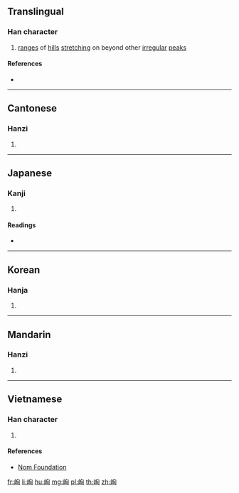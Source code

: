==Translingual==

===Han character===
{{Han char|rn=46|rad=山|as=06|sn=9|four=27720|canj=UPA|ids=⿰山旬}}

# [[range]]s of [[hill]]s [[stretch]]ing on beyond other [[irregular]] [[peak]]s

====References====
* {{Han ref|kx=0310.170|dkj=08028|dj=0610.120|hdz=10771.100|uh=5CCB|ud=23755|bh=CE7D|bd=52861}}

----

==Cantonese==

===Hanzi===
{{yue-hanzi|jyut=[[seon1]]|y=seun1}}

# {{defn|lang=yue|sort=山06}}

----

==Japanese==

===Kanji===
{{ja-kanji|grade=|rs=山06}}

# {{defn|lang=ja|sort=山06}}

====Readings====
* {{ja-readings|on=[[しゅん]] (shun)|kun=}}

----

==Korean==

===Hanja===
{{ko-hanja|hangeul=[[순]]|rv=sun|mr=sun}}

# {{defn|lang=ko|sort=山06}}

----

==Mandarin==

===Hanzi===
{{cmn-hanzi|pin=[[xún]] ([[xun2]]), [[dòng]] ([[dong4]])|wg=hsün<sup>2</sup>, tung<sup>4</sup>}}

# {{defn|lang=cmn|sort=山06}}

----

==Vietnamese==

===Han character===
{{vi-readings|rs=山06|hanviet=tuân}}

# {{defn|lang=vi|sort=山06}}

====References====
* [http://nomfoundation.org/common/nom_details.php?codepoint=5ccb Nom Foundation]

[[fr:峋]]
[[li:峋]]
[[hu:峋]]
[[mg:峋]]
[[pl:峋]]
[[th:峋]]
[[zh:峋]]
